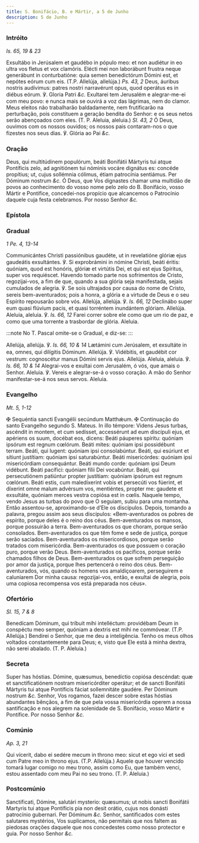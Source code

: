 ```yaml
---
title: S. Bonifácio, B. e Mártir, a 5 de Junho
description: 5 de Junho
---
```


### Intróito

_Is. 65, 19 & 23_

<div class="grid grid-cols-2 gap-5">
  <span class="text-justify">
    Exsultábo in Jerúsalem et gaudébo in pópulo meo: et non audiétur in eo ultra
    vos fletus et vox clamóris. Elécti mei non laborábunt frustra neque
    generábunt in conturbatióne: quia semen benedictórum Dómini est, et nepótes
    eórum cum eis. (T.P. Allelúja, allelúja.) <em>Ps. 43, 2</em> Deus, áuribus
    nostris audívimus: patres nostri narravérunt opus, quod operátus es in
    diébus eórum. ℣. Gloria Patri <em>&c.</em>
  </span>
  <span class="text-justify">
    Exultarei tem Jerusalém e alegrar-me-ei com meu povo: e nunca mais se ouvirá
    a voz das lágrimas, nem do clamor. Meus eleitos não trabalharão
    baldadamente, nem frutificarão na perturbação, pois constituem a geração
    bendita do Senhor: e os seus netos serão abençoados com eles. (T. P.
    Aleluia, aleluia.) <em>Sl. 43, 2</em> Ó Deus, ouvimos com os nossos ouvidos;
    os nossos pais contaram-nos o que fizestes nos seus dias. ℣. Glória ao Pai
    <em>&c.</em>
  </span>
</div>

### Oração

<div class="grid grid-cols-2 gap-5">
  <span class="text-justify">
    Deus, qui multitúdinem populórum, beáti Bonifátii Mártyris tui atque
    Pontíficis zelo, ad agnitiónem tui nóminis vocáre dignátus es: concéde
    propítius; ut, cujus sollémnia cólimus, étiam patrocínia sentiámus. Per
    Dóminum nostrum <em>&c.</em>
  </span>
  <span class="text-justify">
    Ó Deus, que Vos dignastes chamar uma multidão de povos ao conhecimento do
    vosso nome pelo zelo do B. Bonifácio, vosso Mártir e Pontífice, concedei-nos
    propício que alcancemos o Patrocínio daquele cuja festa celebramos. Por
    nosso Senhor <em>&c.</em>
  </span>
</div>

### Epístola


<LinkCard
  href="/missal/santos/02-12#epístola"
  title="Os Fundadores da Ordem dos Servitas"
/>

### Gradual

_1 Pe. 4, 13-14_

<div class="grid grid-cols-2 gap-5">
  <span class="text-justify">
    Communicántes Christi passiónibus gaudéte, ut in revelatióne glóriæ ejus
    gaudeátis exsultántes. ℣. Si exprobrámini in nómine Christi, beáti éritis:
    quóniam, quod est honóris, glóriæ et virtútis Dei, et qui est ejus Spíritus,
    super vos requiéscet.
  </span>
  <span class="text-justify">
    Havendo tomado parte nos sofrimentos de Cristo, regozijai-vos, a fim de que,
    quando a sua glória seja manifestada, sejais cumulados de alegria. ℣. Se
    sois ultrajados por causa do nome de Cristo, sereis bem-aventurados; pois a
    honra, a glória e a virtude de Deus e o seu Espírito repousarão sobre vós.
  </span>
  <span class="text-justify">
    Allelúja, allelúja. ℣. <em>Is. 66, 12</em> Declinábo super eum quasi flúvium
    pacis, et quasi torréntem inundántem glóriam. Allelúja.
  </span>
  <span class="text-justify">
    Aleluia, aleluia. ℣. <em>Is. 66, 12</em> Farei correr sobre ele como que um
    rio de paz, e como que uma torrente a trasbordar de glória. Aleluia.
  </span>
</div>

:::note
No T. Pascal omite-se o Gradual, e diz-se:
:::

<div class="grid grid-cols-2 gap-5">
  <span class="text-justify">
    Allelúja, allelúja. ℣. <em>Is. 66, 10 & 14</em> Lætámini cum Jerúsalem, et
    exsultáte in ea, omnes, qui dilígitis Dóminum. Allelúja. ℣. Vidébitis, et
    gaudébit cor vestrum: cognoscétur manus Dómini servis ejus. Allelúja.
  </span>
  <span class="text-justify">
    Aleluia, aleluia. ℣. <em>Is. 66, 10 & 14</em> Alegrai-vos e exultai com
    Jerusalém, ó vós, que amais o Senhor. Aleluia. ℣. Vereis e alegrar-se-á o
    vosso coração. A mão do Senhor manifestar-se-á nos seus servos. Aleluia.
  </span>
</div>

### Evangelho

_Mt. 5, 1-12_

<div class="grid grid-cols-2 gap-5">
  <span class="text-justify">
    <span class="text-red-500">&#10016;</span> Sequéntia sancti Evangélii
    secúndum Matthǽum.
  </span>
  <span class="text-justify">
    <span class="text-red-500">&#10016;</span> Continuação do santo Evangelho
    segundo S. Mateus.
  </span>
  <span class="text-justify">
    In illo témpore: Videns Jesus turbas, ascéndit in montem, et cum sedísset,
    accessérunt ad eum discípuli ejus, et apériens os suum, docébat eos, dicens:
    Beáti páuperes spíritu: quóniam ipsórum est regnum cœlórum. Beáti mites:
    quóniam ipsi possidébunt terram. Beáti, qui lugent: quóniam ipsi
    consolabúntur. Beáti, qui esúriunt et sítiunt justítiam: quóniam ipsi
    saturabúntur. Beáti misericórdes: quóniam ipsi misericórdiam consequántur.
    Beáti mundo corde: quóniam ipsi Deum vidébunt. Beáti pacífici: quóniam fílii
    Dei vocabúntur. Beáti, qui persecutiónem patiúntur propter justítiam:
    quóniam ipsórum est regnum cœlórum. Beáti estis, cum maledíxerint vobis et
    persecúti vos fúerint, et díxerint omne malum advérsum vos, mentiéntes,
    propter me: gaudete et exsultáte, quóniam merces vestra copiósa est in
    cœlis.
  </span>
  <span class="text-justify">
    Naquele tempo, vendo Jesus as turbas do povo que O seguiam, subiu para uma
    montanha. Então assentou-se, aproximando-se d’Ele os discípulos. Depois,
    tomando a palavra, pregou assim aos seus discípulos: «Bem-aventurados os
    pobres de espírito, porque deles é o reino dos céus. Bem-aventurados os
    mansos, porque possuirão a terra. Bem-aventurados os que choram, porque
    serão consolados. Bem-aventurados os que têm fome e sede de justiça, porque
    serão saciados. Bem-aventurados os misericordiosos, porque serão tratados
    com misericórdia. Bem-aventurados os que possuem o coração puro, porque
    verão Deus. Bem-aventurados os pacíficos, porque serão chamados filhos de
    Deus. Bem-aventurados os que sofrem perseguição por amor da justiça, porque
    lhes pertencerá o reino dos céus. Bem-aventurados, vós, quando os homens vos
    amaldiçoarem, perseguirem e caluniarem Dor minha causa: regozijai-vos,
    então, e exultai de alegria, pois uma copiosa recompensa vos está preparada
    nos céus».
  </span>
</div>

### Ofertório

_Sl. 15, 7 & 8_

<div class="grid grid-cols-2 gap-5">
  <span class="text-justify">
    Benedícam Dóminum, qui tríbuit mihi intelléctum: providébam Deum in
    conspéctu meo semper, quóniam a dextris est mihi ne commóvear. (T.P.
    Allelúja.)
  </span>
  <span class="text-justify">
    Bendirei o Senhor, que me deu a inteligência. Tenho os meus olhos voltados
    constantemente para Deus; e, visto que Ele está à minha dextra, não serei
    abalado. (T. P. Aleluia.)
  </span>
</div>

### Secreta

<div class="grid grid-cols-2 gap-5">
  <span class="text-justify">
    Super has hóstias. Dómine, quæsumus, benedíctio copiósa descéndat: quæ et
    sanctificatiónem nostram misericórditer operátur; et de sancti Bonifátii
    Mártyris tui atque Pontíficis fáciat sollemnitáte gaudére. Per Dóminum
    nostrum <em>&c.</em>
  </span>
  <span class="text-justify">
    Senhor, Vos rogamos, fazei descer sobre estas hóstias abundantes bênçãos, a
    fim de que pela vossa misericórdia operem a nossa santificação e nos alegrem
    na solenidade de S. Bonifácio, vosso Mártir e Pontífice. Por nosso Senhor
    <em>&c.</em>
  </span>
</div>

### Comúnio

_Ap. 3, 21_

<div class="grid grid-cols-2 gap-5">
  <span class="text-justify">
    Qui vícerit, dabo ei sedére mecum in throno meo: sicut et ego vici et sedi
    cum Patre meo in throno ejus. (T.P. Allelúja.)
  </span>
  <span class="text-justify">
    Aquele que houver vencido tomará lugar comigo no meu trono, assim como Eu,
    que também venci, estou assentado com meu Pai no seu trono. (T. P. Aleluia.)
  </span>
</div>

### Postcomúnio

<div class="grid grid-cols-2 gap-5">
  <span class="text-justify">
    Sanctificati, Dómine, salutári mysterio: quæsumus; ut nobis sancti Bonifátii
    Martyris tui atque Pontíficis pia non desit orátio, cujus nos donásti
    patrocínio gubernari. Per Dóminum <em>&c.</em>
  </span>
  <span class="text-justify">
    Senhor, santificados com estes salutares mystérios, Vos suplicamos, não
    permitais que nos faltem as piedosas orações daquele que nos concedestes
    como nosso protector e guia. Por nosso Senhor <em>&c.</em>
  </span>
</div>
